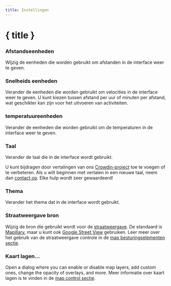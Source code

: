 ```yaml
---
title: Instellingen
---
```


<script lang="ts">
</script>

# { title }

### <Ruler size="16" class="inline-block" style="margin-bottom: 2px" /> Afstandseenheden

Wijzig de eenheden die worden gebruikt om afstanden in de interface weer te geven.

### <Zap size="16" class="inline-block" style="margin-bottom: 2px" /> Snelheids eenheden

Verander de eenheden die worden gebruikt om velocities in de interface weer te geven.
U kunt kiezen tussen afstand per uur of minuten per afstand, wat geschikter kan zijn voor het uitvoeren van activiteiten.

### <Thermometer size="16" class="inline-block" style="margin-bottom: 2px" /> temperatuureenheden

Verander de eenheden die worden gebruikt om de temperaturen in de interface weer te geven.

### <Languages size="16" class="inline-block" style="margin-bottom: 2px" /> Taal

Verander de taal die in de interface wordt gebruikt.

<DocsNote>

U kunt bijdragen door vertalingen van ons <a href="https://crowdin.com/project/gpxstudio" target="_blank">Crowdin-project</a> toe te voegen of te verbeteren.
Als u wilt beginnen met vertalen in een nieuwe taal, neem dan <a href="#contact">contact op</a>.
Elke hulp wordt zeer gewaardeerd!

</DocsNote>

### <Sun size="16" class="inline-block" style="margin-bottom: 2px" /> Thema

Verander het thema dat in de interface wordt gebruikt.

### <PersonStanding size="16" class="inline-block" style="margin-bottom: 2px" /> Straatweergave bron

Wijzig de bron die gebruikt wordt voor de [straatweergave](../map-controls).
De standaard is <a href="https://www.mapillary.com" target="_blank">Mapillary</a>, maar u kunt ook <a href="https://www.google.com/streetview/" target="_blank">Google Street View</a> gebruiken.
Leer meer over het gebruik van de straatweergave controle in de [map besturingselementen sectie](../map-controls).

### <Layers3 size="16" class="inline-block" style="margin-bottom: 2px" /> Kaart lagen...

Open a dialog where you can enable or disable map layers, add custom ones, change the opacity of overlays, and more.
Meer informatie over kaart lagen is te vinden in de [map control sectie](../map-controls).
